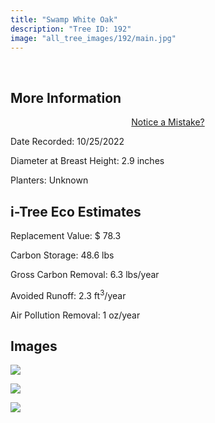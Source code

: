 ```yaml
---
title: "Swamp White Oak"
description: "Tree ID: 192"
image: "all_tree_images/192/main.jpg"
---
```


<br>

## **More Information**
::: column-margin
<center><a class="button" href="https://forms.gle/W6f5nwYxrM33hF4f7">Notice a Mistake?</a></center>
:::


Date Recorded:  10/25/2022

Diameter at Breast Height:  2.9  inches

Planters:  Unknown

## **i-Tree Eco Estimates**


 Replacement Value: $ 78.3

 Carbon Storage:  48.6  lbs

 Gross Carbon Removal:  6.3  lbs/year

 Avoided Runoff:  2.3  ft<sup>3</sup>/year

 Air Pollution Removal:  1  oz/year

## **Images**


 ![](all_tree_images/192/IMG_7067.jpg)

 ![](all_tree_images/192/IMG_7069.jpg)

 ![](all_tree_images/192/main.jpg)
